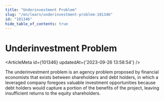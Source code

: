 ```yaml
---
title: "Underinvestment Problem"
slug: "/en/learn/underinvestment-problem-101346"
id: "101346"
hide_table_of_contents: true
---
```



# Underinvestment Problem

<ArticleMeta id={101346} updatedAt={'2023-09-26 13:58:54'} />
<div className='border-solid border-b border-t-0 my-4 border-[var(--ifm-color-gray-300)]' />

The underinvestment problem is an agency problem proposed by financial economists that exists between shareholders and debt holders, in which a leveraged company foregoes valuable investment opportunities because debt holders would capture a portion of the benefits of the project, leaving insufficient returns to the equity shareholders.
